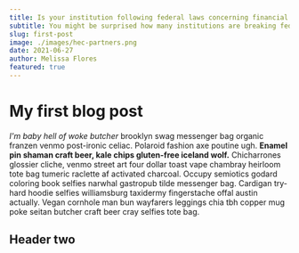 ```yaml
---
title: Is your institution following federal laws concerning financial aid?
subtitle: You might be surprised how many institutions are breaking federal laws unknowingly.
slug: first-post
image: ./images/hec-partners.png
date: 2021-06-27
author: Melissa Flores
featured: true
---
```


# My first blog post

_I'm baby hell of woke butcher_ brooklyn swag messenger bag organic franzen venmo post-ironic celiac. Polaroid fashion axe poutine ugh. **Enamel pin shaman craft beer, kale chips gluten-free iceland wolf.** Chicharrones glossier cliche, venmo street art four dollar toast vape chambray heirloom tote bag tumeric raclette af activated charcoal. Occupy semiotics godard coloring book selfies narwhal gastropub tilde messenger bag. Cardigan try-hard hoodie selfies williamsburg taxidermy fingerstache offal austin actually. Vegan cornhole man bun wayfarers leggings chia tbh copper mug poke seitan butcher craft beer cray selfies tote bag.

## Header two
